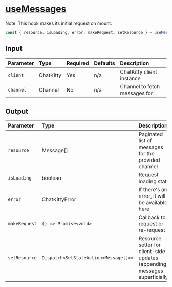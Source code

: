 
<Meta title="Hooks/Messages/useMessages" />

# <u>useMessages</u>

Note: This hook makes its initial request on mount.

```typescript
const { resource, isLoading, error, makeRequest, setResource } = useMessages();
```

## Input

| Parameter | Type      | Required | Defaults | Description                   |
| :-------- | :-------- | :------- | :------- | :---------------------------- |
| `client`  | ChatKitty | Yes      | n/a      | ChatKitty client instance     |
| `channel` | Channel   | No       | n/a      | Channel to fetch messages for |

## Output

| Parameter     | Type                                  | Description                                                                |
| :------------ | :------------------------------------ | :------------------------------------------------------------------------- |
| `resource`    | Message[]                             | Paginated list of messages for the provided channel                        |
| `isLoading `  | boolean                               | Request loading state                                                      |
| `error`       | ChatKittyError                        | If there's an error, it will be available here                             |
| `makeRequest` | `() => Promise<void>`                 | Callback to request or re-request                                          |
| `setResource` | `Dispatch<SetStateAction<Message[]>>` | Resource setter for client-side updates (appending messages superficially) |
